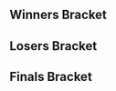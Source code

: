 {{tabs static
|name1=Overview
|link1=Super Smash Dimanches 9
|name2=Singles Bracket
|link2=Super Smash Dimanches 9/Singles Bracket
|name3=Doubles Bracket
|link3=Super Smash Dimanches 9/Doubles Bracket
|This=2
}}

<!-- Generated with http://tournament-nub.rhcloud.com/toliquipedia name=ii1ibte2 -->

==Winners Bracket==
{{16DEWBracketA
|r1m1p1=Cyr |r1m1p1flag=fr |r1m1p1score={{win}} |r1m1win=1
|r1m1p2=Change |r1m1p2flag=fr |r1m1p2score=

|r1m2p1=Anoer |r1m2p1flag=fr |r1m2p1score=0 |r1m2win=2
|r1m2p2=Fauster |r1m2p2flag=fr |r1m2p2score=2

|r1m3p1=SuperCat Meow |r1m3p1flag=ee |r1m3p1score=2 |r1m3win=1
|r1m3p2=GzuS |r1m3p2flag=fr |r1m3p2score=1

|r1m4p1=BeLia |r1m4p1flag=fr |r1m4p1score=2 |r1m4win=1
|r1m4p2=Explodroid |r1m4p2flag=fr |r1m4p2score=0

|r1m5p1=Captain Love |r1m5p1flag=au |r1m5p1score=1 |r1m5win=2
|r1m5p2=Shloub |r1m5p2flag=fr |r1m5p2score=2

|r1m6p1=Sol |r1m6p1flag=us |r1m6p1score=0 |r1m6win=2
|r1m6p2=Willy |r1m6p2flag=fr |r1m6p2score=2

|r1m7p1=Guilu |r1m7p1flag=fr |r1m7p1score=0 |r1m7win=2
|r1m7p2=Leon |r1m7p2flag=fr |r1m7p2score=2

|r1m8p1=Aspro |r1m8p1flag=fr |r1m8p1score=0 |r1m8win=2
|r1m8p2=RAOUL |r1m8p2flag=fr |r1m8p2score=2

|r2m1p1=Cyr |r2m1p1flag=fr |r2m1p1score=3 |r2m1win=1
|r2m1p2=Fauster |r2m1p2flag=fr |r2m1p2score=1

|r2m2p1=SuperCat Meow |r2m2p1flag=ee |r2m2p1score=0 |r2m2win=2
|r2m2p2=BeLia |r2m2p2flag=fr |r2m2p2score=2

|r2m3p1=Shloub |r2m3p1flag=fr |r2m3p1score=0 |r2m3win=2
|r2m3p2=Willy |r2m3p2flag=fr |r2m3p2score=2

|r2m4p1=Leon |r2m4p1flag=fr |r2m4p1score=2 |r2m4win=1
|r2m4p2=RAOUL |r2m4p2flag=fr |r2m4p2score=1

|r3m1p1=Cyr |r3m1p1flag=fr |r3m1p1score=3 |r3m1win=1
|r3m1p2=BeLia |r3m1p2flag=fr |r3m1p2score=1

|r3m2p1=Willy |r3m2p1flag=fr |r3m2p1score=3 |r3m2win=1
|r3m2p2=Leon |r3m2p2flag=fr |r3m2p2score=2
}}

==Losers Bracket==
{{16DELBracketA
|l1m1p1=Change |l1m1p1flag=fr |l1m1p1score= |l1m1win=2
|l1m1p2=Anoer |l1m1p2flag=fr |l1m1p2score={{win}}

|l1m2p1=GzuS |l1m2p1flag=fr |l1m2p1score=1 |l1m2win=2
|l1m2p2=Explodroid |l1m2p2flag=fr |l1m2p2score=2

|l1m3p1=Captain Love |l1m3p1flag=au |l1m3p1score=2 |l1m3win=1
|l1m3p2=Sol |l1m3p2flag=us |l1m3p2score=0

|l1m4p1=Guilu |l1m4p1flag=fr |l1m4p1score=2 |l1m4win=1
|l1m4p2=Aspro |l1m4p2flag=fr |l1m4p2score=0

|l2m1p1=RAOUL |l2m1p1flag=fr |l2m1p1score=2 |l2m1win=1
|l2m1p2=Anoer |l2m1p2flag=fr |l2m1p2score=0

|l2m2p1=Shloub |l2m2p1flag=fr |l2m2p1score=2 |l2m2win=1
|l2m2p2=Explodroid |l2m2p2flag=fr |l2m2p2score=1

|l2m3p1=SuperCat Meow |l2m3p1flag=ee |l2m3p1score=2 |l2m3win=1
|l2m3p2=Captain Love |l2m3p2flag=au |l2m3p2score=0

|l2m4p1=Fauster |l2m4p1flag=fr |l2m4p1score=2 |l2m4win=1
|l2m4p2=Guilu |l2m4p2flag=fr |l2m4p2score=0

|l3m1p1=RAOUL |l3m1p1flag=fr |l3m1p1score=2 |l3m1win=1
|l3m1p2=Shloub |l3m1p2flag=fr |l3m1p2score=0

|l3m2p1=SuperCat Meow |l3m2p1flag=ee |l3m2p1score=1 |l3m2win=2
|l3m2p2=Fauster |l3m2p2flag=fr |l3m2p2score=2

|l4m1p1=BeLia |l4m1p1flag=fr |l4m1p1score=3 |l4m1win=1
|l4m1p2=RAOUL |l4m1p2flag=fr |l4m1p2score=1

|l4m2p1=Leon |l4m2p1flag=fr |l4m2p1score=2 |l4m2win=2
|l4m2p2=Fauster |l4m2p2flag=fr |l4m2p2score=3
}}

<onlyinclude>
==Finals Bracket==
{{DEFinalBracket
|export_score=true

<!-- FROM WINNERS -->
|r1m1p1=Cyr |r1m1p1flag=fr |r1m1p1score=1 |r1m1win=2
|r1m1p2=Willy |r1m1p2flag=fr |r1m1p2score=3

<!-- FROM LOSERS -->
|l1m1p1=BeLia |l1m1p1flag=fr |l1m1p1score=0 |l1m1win=2
|l1m1p2=Fauster |l1m1p2flag=fr |l1m1p2score=3

<!-- LOSERS FINALS -->
|r2m1p1=Cyr |r2m1p1flag=fr |r2m1p1score=3 |r2m1win=1
|r2m1p2=Fauster |r2m1p2flag=fr |r2m1p2score=0

<!-- GRAND FINALS -->
|r3m1p1=Willy |r3m1p1flag=fr |r3m1p1score=0 |r3m2p1score=1 |r3m1win=2
|r3m1p2=Cyr |r3m1p2flag=fr |r3m1p2score=3 |r3m2p2score=3
}}
</onlyinclude>
